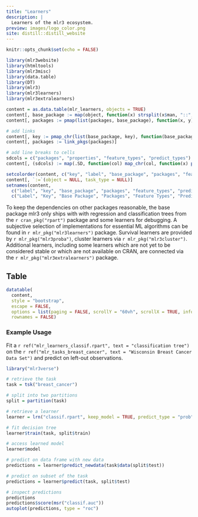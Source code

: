 ```yaml
---
title: "Learners"
description: |
  Learners of the mlr3 ecosystem.
preview: images/logo_color.png
site: distill::distill_website
---
```


```r
knitr::opts_chunk$set(echo = FALSE)

library(mlr3website)
library(htmltools)
library(mlr3misc)
library(data.table)
library(DT)
library(mlr3)
library(mlr3learners)
library(mlr3extralearners)

content = as.data.table(mlr_learners, objects = TRUE)
content[, base_package := map(object, function(x) strsplit(x$man, "::", TRUE)[[1]][1])]
content[, packages := pmap(list(packages, base_package), function(x, y) setdiff(x, c(y, "mlr3")))]

# add links
content[, key := pmap_chr(list(base_package, key), function(base_package, key) as.character(a(href = sprintf("https://%s.mlr-org.com/reference/mlr_learners_%s.html", base_package, key), key)))]
content[, packages := link_pkgs(packages)]

# add line breaks to cells
sdcols = c("packages", "properties", "feature_types", "predict_types")
content[, (sdcols) := map(.SD, function(col) map_chr(col, function(x) paste0(x, collapse = "<br/>"))), .SDcols = sdcols]

setcolorder(content, c("key", "label", "base_package", "packages", "feature_types", "predict_types", "properties"))
content[, `:=`(object = NULL, task_type = NULL)]
setnames(content,
  c("label", "key", "base_package", "packages", "feature_types", "predict_types", "properties"),
  c("Label", "Key", "Base Package", "Packages", "Feature Types", "Predict Types", "Properties"))
```

To keep the dependencies on other packages reasonable, the base package mlr3 only ships with with regression and classification trees from the `r cran_pkg("rpart")` package and some learners for debugging.
A subjective selection of implementations for essential ML algorithms can be found in `r mlr_pkg("mlr3learners")` package.
Survival learners are provided by `r mlr_pkg("mlr3proba")`, cluster learners via `r mlr_pkg("mlr3cluster")`.
Additional learners, including some learners which are not yet to be considered stable or which are not available on CRAN, are connected via the `r mlr_pkg("mlr3extralearners")` package.


## Table

```r
datatable(
  content,
  style = "bootstrap",
  escape = FALSE,
  options = list(paging = FALSE, scrollY = "60vh", scrollX = TRUE, info = FALSE),
  rownames = FALSE)
```


### Example Usage

Fit a `r ref("mlr_learners_classif.rpart", text = "classification tree")` on the `r ref("mlr_tasks_breast_cancer", text = "Wisconsin Breast Cancer Data Set")` and predict on left-out observations.


```r
library("mlr3verse")

# retrieve the task
task = tsk("breast_cancer")

# split into two partitions
split = partition(task)

# retrieve a learner
learner = lrn("classif.rpart", keep_model = TRUE, predict_type = "prob")

# fit decision tree
learner$train(task, split$train)

# access learned model
learner$model

# predict on data frame with new data
predictions = learner$predict_newdata(task$data(split$test))

# predict on subset of the task
predictions = learner$predict(task, split$test)

# inspect predictions
predictions
predictions$score(msr("classif.auc"))
autoplot(predictions, type = "roc")
```


